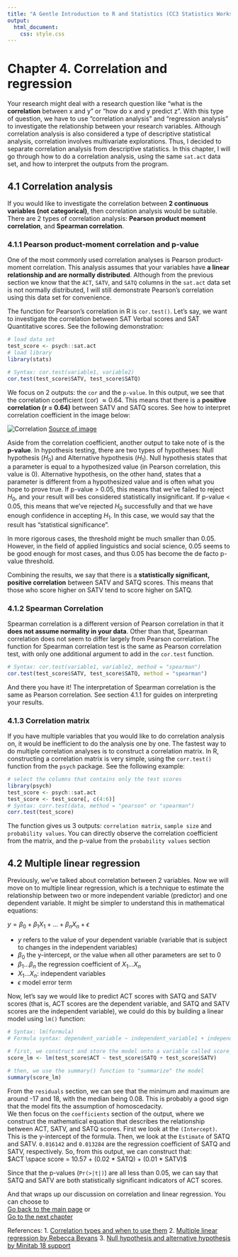 ```yaml
---
title: "A Gentle Introduction to R and Statistics (CC3 Statistics Workshop)"
output:
  html_document:
    css: style.css
---
```


# Chapter 4. Correlation and regression

Your research might deal with a research question like  "what is the <strong>correlation</strong> between x and y" or "how do x and y predict z". With this type of question, we have to use "correlation analysis" and "regression analysis" to investigate the relationship between your research variables. Although correlation analysis is also considered a type of descriptive statistical analysis, correlation involves multivariate explorations. Thus, I decided to separate correlation analysis from descriptive statistics. In this chapter, I will go through how to do a correlation analysis, using the same `sat.act` data set, and how to interpret the outputs from the program.

## 4.1 Correlation analysis 

If you would like to investigate the correlation between <strong>2 continuous variables (not categorical)</strong>, then correlation analysis would be suitable. There are 2 types of correlation analysis: <strong>Pearson product moment correlation</strong>, and <strong>Spearman correlation</strong>. 

### 4.1.1 Pearson product-moment correlation and p-value
One of the most commonly used correlation analyses is Pearson product-moment correlation. This analysis assumes that your variables have <strong>a linear relationship and are normally distributed</strong>. Although from the previous section we know that the `ACT`, `SATV`, and `SATQ` columns in the `sat.act` data set is not normally distributed, I will still demonstrate Pearson's correlation using this data set for convenience. 

The function for Pearson's correlation in R is `cor.test()`. Let's say, we want to investigate the correlation between SAT Verbal scores and SAT Quantitative scores. See the following demonstration: 

``` r
# load data set
test_score <- psych::sat.act
# load library
library(stats)

# Syntax: cor.test(variable1, variable2)
cor.test(test_score$SATV, test_score$SATQ)
```

We focus on 2 outputs: the `cor` and the `p-value`. In this output, we see that the correlation coefficient (cor) $\approx 0.64$. This means that there is a <strong>positive correlation (r = 0.64)</strong> between SATV and SATQ scores. See how to interpret correlation coefficient in the image below: 

![Correlation](Cor.png)
[Source of image](https://www.google.com/url?sa=i&url=https%3A%2F%2Fbusinessq-software.com%2F2019%2F02%2F21%2Fscatter_plot%2F&psig=AOvVaw0e_bBP9U_CUhnOiVehwdB8&ust=1633938008097000&source=images&cd=vfe&ved=0CAwQjhxqFwoTCND9n8arv_MCFQAAAAAdAAAAABAd)

Aside from the correlation coefficient, another output to take note of is the <strong>p-value</strong>. In hypothesis testing, there are two types of hypotheses: Null hypothesis ($H_0$) and Alternative hypothesis ($H_1$). Null hypothesis states that a parameter is equal to a hypothesized value (in Pearson correlation, this value is 0). Alternative hypothesis, on the other hand, states that a parameter is different from a hypothesized value and is often what you hope to prove true. If p-value > 0.05, this means that we've failed to reject $H_0$, and your result will bes considered statistically insignificant. If p-value < 0.05, this means that we've rejected $H_0$ successfully and that we have enough confidence in accepting $H_1$. In this case, we would say that the result has "statistical significance".

In more rigorous cases, the threshold might be much smaller than 0.05. However, in the field of applied linguistics and social science, 0.05 seems to be good enough for most cases, and thus 0.05 has become the de facto p-value threshold. 

Combining the results, we say that there is a <strong>statistically significant, positive correlation</strong> between SATV and SATQ scores. This means that those who score higher on SATV tend to score higher on SATQ.

### 4.1.2 Spearman Correlation
Spearman correlation is a different version of Pearson correlation in that it <strong>does not assume normality in your data</strong>. Other than that, Spearman correlation does not seem to differ largely from Pearson correlation. The function for Spearman correlation test is the same as Pearson correlation test, with only one additional argument to add in the `cor.test` function.
``` r
# Syntax: cor.test(variable1, variable2, method = "spearman")
cor.test(test_score$SATV, test_score$SATQ, method = "spearman")
```

And there you have it! The interpretation of Spearman correlation is the same as Pearson correlation. See section 4.1.1 for guides on interpreting your results. 

### 4.1.3 Correlation matrix 
If you have multiple variables that you would like to do correlation analysis on, it would be inefficient to do the analysis one by one. The fastest way to do multiple correlation analyses is to construct a correlation matrix. In R, constructing a correlation matrix is very simple, using the `corr.test()` function from the `psych` package. See the following example:

``` r
# select the columns that contains only the test scores
library(psych)
test_score <- psych::sat.act
test_score <- test_score[, c(4:6)]
# Syntax: corr.test(data, method = "pearson" or "spearman")
corr.test(test_score)
```
The function gives us 3 outputs: `correlation matrix`, `sample size` and `probability values`. You can directly observe the correlation coefficient from the matrix, and the p-value from the `probability values` section


## 4.2 Multiple linear regression
Previously, we've talked about correlation between 2 variables. Now we will move on to multiple linear regression, which is a technique to estimate the relationship between two or more independent variable (predictor) and one dependent variable. It might be simpler to understand this in mathematical equations: 

$y = \beta_0 + \beta_1X_1 + ... + \beta_nX_n + \epsilon$
<br><ul>
<li> $y$ refers to the value of your dependent variable (variable that is subject to changes in the independent variables)</li>
<li>$\beta_0$ the y-intercept, or the value when all other parameters are set to 0</li>
<li>$\beta_1 ... \beta_n$ the regression coefficient of $X_1...X_n$</li>
<li>$X_1...X_n$: independent variables</li>
<li>$\epsilon$ model error term
</ul>

Now, let's say we would like to predict ACT scores with SATQ and SATV scores (that is, ACT scores are the dependent variable, and SATQ and SATV scores are the independent variable), we could do this by building a linear model using `lm()` function: 
``` r
# Syntax: lm(formula)
# Formula syntax: dependent_variable ~ independent_variable1 + independent_variable2 + ...+ independent_variable_n

# first, we construct and store the model onto a variable called score_lm
score_lm <- lm(test_score$ACT ~ test_score$SATQ + test_score$SATV)

# then, we use the summary() function to "summarize" the model
summary(score_lm)
```

From the `residuals` section, we can see that the minimum and maximum are around -17 and 18, with the median being 0.08. This is probably a good sign that the model fits the assumption of homoscedacity. <br>
We then focus on the `coefficients` section of the output, where we construct the mathematical equation that describes the relationship between ACT, SATV, and SATQ scores. First we look at the `(Intercept)`. This is the y-intercept of the formula. Then, we look at the `Estimate` of SATQ and SATV. `0.016142` and `0.013284` are the regression coefficient of SATQ and SATV, respectively. So, from this output, we can construct that: <br> $ACT \space score = 10.57 + (0.02 * SATQ) + (0.01 * SATV)$ 

Since that the p-values (`Pr(>|t|)`) are all less than 0.05, we can say that SATQ and SATV are both statistically significant indicators of ACT scores. 

And that wraps up our discussion on correlation and linear regression. You can choose to <br> [Go back to the main page](https://ludougan123234.github.io/Index.html) or <br> [Go to the next chapter](https://ludougan123234.github.io/Chapter_5.html)


References:
1. [Correlation types and when to use them](https://ademos.people.uic.edu/Chapter22.html)
2. [Multiple linear regression by Rebecca Bevans](https://www.scribbr.com/statistics/multiple-linear-regression/)
3. [Null hypothesis and alternative hypothesis by Minitab 18 support](https://support.minitab.com/en-us/minitab/18/help-and-how-to/statistics/basic-statistics/supporting-topics/basics/null-and-alternative-hypotheses/#:~:text=The%20null%20hypothesis%20states%20that,equal%20to%20a%20hypothesized%20value.&text=The%20alternative%20hypothesis%20is%20what,or%20hope%20to%20prove%20true.)
